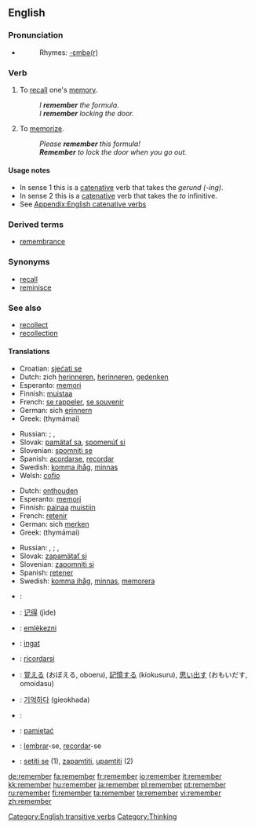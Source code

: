 ==English==

{{rank|American|bad|forward|523|remember|fair|blood|copyright}}

===Pronunciation===
*{{audio|en-us-remember.ogg|Audio (US)}}
*:Rhymes: [[Rhymes:English:-ɛmbə(r)|-ɛmbə(r)]]

===Verb===
{{en-verb}}

# To [[recall]] one's [[memory]]. 
#:''I '''remember''' the formula.''
#:''I '''remember''' locking the door.''
# To [[memorize]].
#:''Please '''remember''' this formula!''
#:'''''Remember''' to lock the door when you go out.''

====Usage notes====
* In sense 1 this is a [[catenative]] verb that takes the ''gerund (-ing)''.
* In sense 2 this is a [[catenative]] verb that takes the ''to'' infinitive.
* See [[Appendix:English catenative verbs]]

===Derived terms===
*[[remembrance]]

===Synonyms===
*[[recall]]
*[[reminisce]]

===See also===
*[[recollect]]
*[[recollection]]

====Translations====
{{rfc-level|Translations at L4+ not in L3 POS section (AutoFormat would have corrected level of Derived terms)}}
{{trans-top|To recall one's memory}}
*Croatian: [[sjećati se]]
*Dutch: zich [[herinneren]], [[herinneren]], [[gedenken]]
*Esperanto: [[memori]]
*Finnish: [[muistaa]]
*French: [[se rappeler]], [[se souvenir]]
*German: sich [[erinnern]]
*Greek: {{t-|el|θυμάμαι||}} (thymámai)
{{trans-mid}}
*Russian: {{t|ru|помнить|tr=pómnit’}} {{impf}}; {{t|ru|не забывать|tr=n'e zabyvát'}} {{impf}}, {{t|ru|не забыть|tr=n'e zabýt'}} {{pf}}
*Slovak: [[pamätať sa]], [[spomenúť si]]
*Slovenian: [[spomniti se]]
*Spanish: [[acordarse]], [[recordar]]
*Swedish: [[komma ihåg]], [[minnas]]
*Welsh: [[cofio]]
{{trans-bottom}}

{{trans-top|To memorize}}
*Dutch: [[onthouden]]
*Esperanto: [[memori]]
*Finnish: [[painaa]] [[muisti|muistiin]]
*French: [[retenir]]
*German: sich [[merken]]
*Greek: {{t-|el|θυμάμαι||}} (thymámai)
{{trans-mid}}
*Russian: {{t|ru|запоминать|tr=zapóminát’}} {{impf}}, {{t|ru|запомить|tr=zapómnit’}} {{pf}}; {{t|ru|не забывать|tr=n'e zabyvát'}} {{impf}}, {{t|ru|не забыть|tr=n'e zabýt'}} {{pf}}
*Slovak: [[zapamätať si]]
*Slovenian: [[zapomniti si]]
*Spanish: [[retener]]
*Swedish: [[komma ihåg]], [[minnas]], [[memorera]]
{{trans-bottom}}

{{checktrans-top}}
*{{ttbc|Arabic}}: {{ARchar|[[تذكر]]}} {{IPAchar|(taðákkara)}}
*{{ttbc|Chinese}}: [[记得]] (jìde)
*{{ttbc|Hungarian}}: [[emlékezni]]
*{{ttbc|Indonesian}}: [[ingat]]
*{{ttbc|Italian}}: [[ricordarsi]]
*{{ttbc|Japanese}}: [[覚える]] (おぼえる, oboeru), [[記憶する]] (kiokusuru), [[思い出す]] (おもいだす, omoidasu)
*{{ttbc|Korean}}: [[기억하다]] (gieokhada)
*{{ttbc|Kurdish}}: {{KUchar|[[له‌بیربوون]]}}
*{{ttbc|Polish}}: [[pamiętać]]
*{{ttbc|Portuguese}}: [[lembrar]]-se, [[recordar]]-se
*{{ttbc|Serbian}}: [[setiti se]] (1), [[zapamtiti]], [[upamtiti]] (2)
{{checktrans-bottom}}

[[Category:English transitive verbs]]
[[Category:Thinking]]

[[de:remember]]
[[fa:remember]]
[[fr:remember]]
[[io:remember]]
[[it:remember]]
[[kk:remember]]
[[hu:remember]]
[[ja:remember]]
[[pl:remember]]
[[pt:remember]]
[[ru:remember]]
[[fi:remember]]
[[ta:remember]]
[[te:remember]]
[[vi:remember]]
[[zh:remember]]